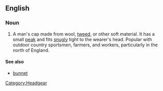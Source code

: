 ==English==
{{wikipedia}}
===Noun===
{{en-noun|sg=[[flat]] [[cap]]}}

# A man's cap made from wool, [[tweed]], or other soft material. It has a small [[peak]] and fits [[snugly]] tight to the wearer's head. Popular with outdoor country sportsmen, farmers, and workers, particularly in the north of England.

====See also====
* [[bunnet]]
{{anagrams:en/aacflpt}}

[[Category:Headgear]]